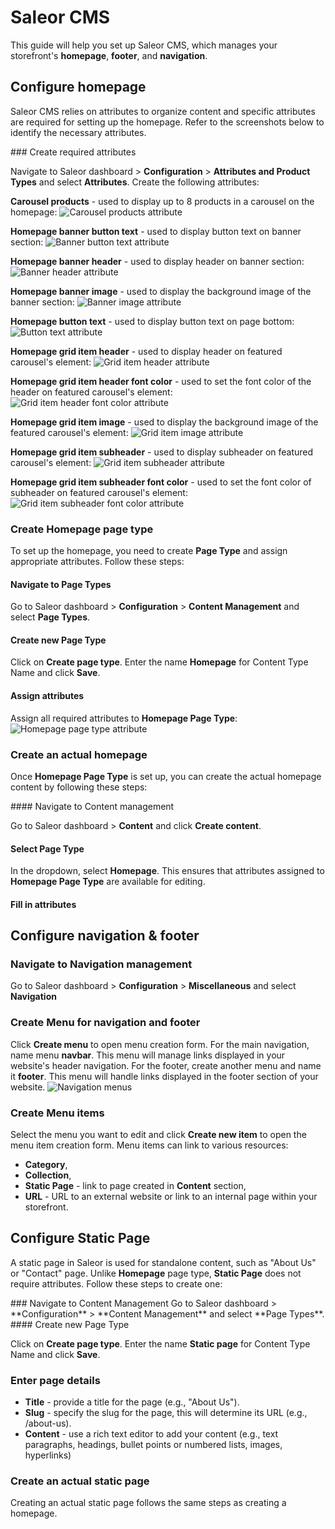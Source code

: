 
# Saleor CMS

This guide will help you set up Saleor CMS, which manages your storefront's **homepage**, **footer**, and **navigation**.

## Configure homepage

Saleor CMS relies on attributes to organize content and specific attributes are required for setting up the homepage. Refer to the screenshots below to identify the necessary attributes.

<Steps>
### Create required attributes

Navigate to Saleor dashboard > **Configuration** > **Attributes and Product Types** and select **Attributes**.
Create the following attributes:

**Carousel products** - used to display up to 8 products in a carousel on the homepage:
![Carousel products attribute](../../images/cms/homepage/carousel-products.png)

**Homepage banner button text** - used to display button text on banner section:
![Banner button text attribute](../../images/cms/homepage/banner-button-text.png)

**Homepage banner header** - used to display header on banner section:
![Banner header attribute](../../images/cms/homepage/banner-header.png)

**Homepage banner image** - used to display the background image of the banner section:
![Banner image attribute](../../images/cms/homepage/banner-image.png)

**Homepage button text** - used to display button text on page bottom:
![Button text attribute](../../images/cms/homepage/button-text.png)

**Homepage grid item header** - used to display header on featured carousel's element:
![Grid item header attribute](../../images/cms/homepage/grid-item-header.png)

**Homepage grid item header font color** - used to set the font color of the header on featured carousel's element:
![Grid item header font color attribute](../../images/cms/homepage/grid-item-header-font-color.png)

**Homepage grid item image** - used to display the background image of the featured carousel's element:
![Grid item image attribute](../../images/cms/homepage/grid-item-image.png)

**Homepage grid item subheader** - used to display subheader on featured carousel's element:
![Grid item subheader attribute](../../images/cms/homepage/grid-item-subheader.png)

**Homepage grid item subheader font color** - used to set the font color of subheader on featured carousel's element:
![Grid item subheader font color attribute](../../images/cms/homepage/grid-item-subheader-font-color.png)

### Create Homepage page type

To set up the homepage, you need to create **Page Type** and assign appropriate attributes. Follow these steps:

<Steps>

#### Navigate to Page Types

Go to Saleor dashboard > **Configuration** > **Content Management** and select **Page Types**.

#### Create new Page Type

Click on **Create page type**.
Enter the name **Homepage** for Content Type Name and click **Save**.

#### Assign attributes

Assign all required attributes to **Homepage Page Type**:
![Homepage page type attribute](../../images/cms/homepage/homepage-page-type.png)

</Steps>

### Create an actual homepage

Once **Homepage Page Type** is set up, you can create the actual homepage content by following these steps:

<Steps>
#### Navigate to Content management

Go to Saleor dashboard > **Content** and click **Create content**.

#### Select Page Type

In the dropdown, select **Homepage**.
This ensures that attributes assigned to **Homepage Page Type** are available for editing.

#### Fill in attributes

</Steps>
</Steps>

## Configure navigation & footer

<Steps>

### Navigate to Navigation management

Go to Saleor dashboard > **Configuration** > **Miscellaneous** and select **Navigation**

### Create Menu for navigation and footer

Click **Create menu** to open menu creation form.
For the main navigation, name menu **navbar**.
This menu will manage links displayed in your website's header navigation.
For the footer, create another menu and name it **footer**.
This menu will handle links displayed in the footer section of your website.
![Navigation menus](../../images/cms/navigation/navigation.png)

### Create Menu items

Select the menu you want to edit and click **Create new item** to open the menu item creation form.
Menu items can link to various resources:

- **Category**,
- **Collection**,
- **Static Page** - link to page created in **Content** section,
- **URL** - URL to an external website or link to an internal page within your storefront.

</Steps>

## Configure Static Page

A static page in Saleor is used for standalone content, such as "About Us" or "Contact" page. Unlike **Homepage** page type, **Static Page** does not require attributes. Follow these steps to create one:

<Steps>
### Navigate to Content Management
Go to Saleor dashboard > **Configuration** > **Content Management** and select **Page Types**.
#### Create new Page Type

Click on **Create page type**.
Enter the name **Static page** for Content Type Name and click **Save**.

### Enter page details

- **Title** - provide a title for the page (e.g., "About Us").
- **Slug** - specify the slug for the page, this will determine its URL (e.g., /about-us).
- **Content** - use a rich text editor to add your content (e.g., text paragraphs, headings, bullet points or numbered lists, images, hyperlinks)

### Create an actual static page

Creating an actual static page follows the same steps as creating a homepage.

</Steps>
